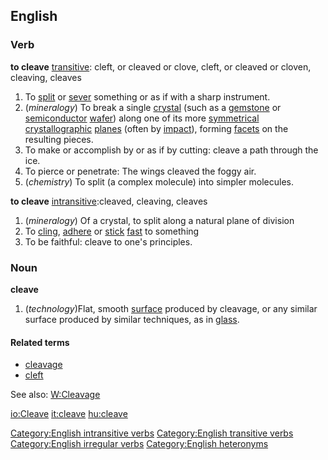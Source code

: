 ==English==

===Verb===
'''to cleave''' [[transitive]]: cleft, or cleaved or clove, cleft, or cleaved or cloven, cleaving, cleaves
# To [[split]] or [[sever]] something or as if with a sharp instrument.
# (''mineralogy'') To break a single [[crystal]] (such as a [[gemstone]] or [[semiconductor]] [[wafer]]) along one of its more [[symmetrical]] [[crystallographic]] [[plane]]s (often by [[impact]]), forming [[facet]]s on the resulting pieces.
# To make or accomplish by or as if by cutting: cleave a path through the ice.
# To pierce or penetrate: The wings cleaved the foggy air.
# (''chemistry'') To split (a complex molecule) into simpler molecules.
'''to cleave''' [[intransitive]]:cleaved, cleaving, cleaves
# (''mineralogy'') Of a crystal, to split along a natural plane of division
# To [[cling]], [[adhere]] or [[stick]] [[fast]] to something
# To be faithful: cleave to one's principles.

===Noun===
'''cleave'''
# (''technology'')Flat, smooth [[surface]] produced by cleavage, or any similar surface produced by similar techniques, as in [[glass]].


====Related terms====
*[[cleavage]]
*[[cleft]]

See also: [[W:Cleavage]]

[[Category:English intransitive verbs]]
[[Category:English transitive verbs]]
[[Category:English irregular verbs]]
[[Category:English heteronyms]]

[[io:Cleave]]
[[it:cleave]]
[[hu:cleave]]
